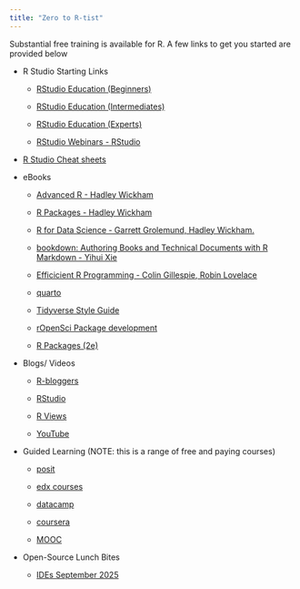 ```yaml
---
title: "Zero to R-tist"
---
```


Substantial free training is available for R. A few links to get you started are provided below

-   R Studio Starting Links

    -   [RStudio Education (Beginners)](https://education.rstudio.com/learn/beginner/)

    -   [RStudio Education (Intermediates)](https://education.rstudio.com/learn/intermediate/)

    -   [RStudio Education (Experts)](https://education.rstudio.com/learn/expert/)

    -   [RStudio Webinars - RStudio](https://www.rstudio.com/resources/webinars/)

-   [R Studio Cheat sheets](https://rstudio.com/resources/cheatsheets/)

-   eBooks

    -   [Advanced R - Hadley Wickham](https://adv-r.hadley.nz/)

    -   [R Packages - Hadley Wickham](http://r-pkgs.had.co.nz/)

    -   [R for Data Science - Garrett Grolemund, Hadley Wickham.](https://r4ds.had.co.nz/)

    -   [bookdown: Authoring Books and Technical Documents with R Markdown - Yihui Xie](https://bookdown.org/yihui/bookdown/)

    -   [Efficicient R Programming - Colin Gillespie, Robin Lovelace](https://bookdown.org/csgillespie/efficientR/)

    -   [quarto](https://quarto.org)

    -   [Tidyverse Style Guide](https://style.tidyverse.org/)

    -   [rOpenSci Package development](https://devguide.ropensci.org/building.html)
    
    -   [R Packages (2e)](https://r-pkgs.org)

-   Blogs/ Videos

    -   [R-bloggers](https://www.r-bloggers.com/)

    -   [RStudio](https://www.rstudio.com/blog/)

    -   [R Views](https://rviews.rstudio.com/)

    -   [YouTube](https://www.youtube.com/results?search_query=R+language)

-   Guided Learning (NOTE: this is a range of free and paying courses)

    -   [posit](Learn%20R%20&%20Python%20for%20Data%20Science%20with%20Posit%20Academy)

    -   [edx courses](https://www.edx.org/learn/r-programming)

    -   [datacamp](https://www.datacamp.com/)

    -   [coursera](https://www.coursera.org/learn/r-programming)

    -   [MOOC](https://www.mooc-list.com/tags/r-programming)

-   Open-Source Lunch Bites

    -   [IDEs September 2025](https://vimeo.com/1118659181/88a241198d?share=copy)
